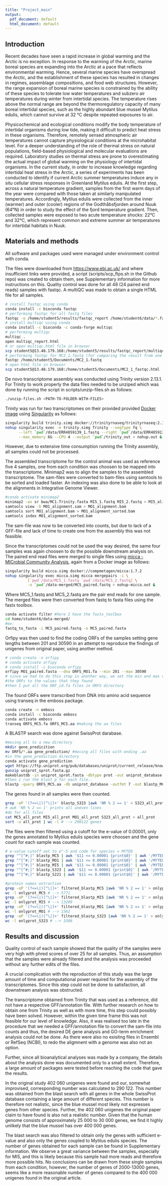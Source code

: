 ```yaml
---
title: "Project_main"
output:
  pdf_document: default
  html_document: default
---
```


## Introduction

Recent decades have seen a rapid increase in global warming and the Arctic is no exception. In response to the warming of the Arctic, marine boreal species are expanding into the Arctic at a pace that reflects environmental warming. Hence, several marine species have overspread the Arctic, and the establishment of these species has resulted in changes in regimes, assemblage compositions, and food web structures. However, the range expansion of boreal marine species is constrained by the ability of these species to tolerate low water temperatures and subzero air temperatures during winter from intertidal species. The temperature rises above the normal range are beyond the thermoregulatory capacity of many boreal intertidal species, such as the highly abundant blue mussel Mytilus edulis, which cannot survive at 32 °C despite repeated exposures to air.

Physicochemical and ecological conditions modify the body temperature of intertidal organisms during low tide, making it difficult to predict heat stress in these organisms. Therefore, remotely sensed atmospheric air temperatures cannot capture physiological conditions at the microhabitat level. For a deeper understanding of the role of thermal stress on natural populations, field-based physiological and molecular evaluations are required. Laboratory studies on thermal stress are prone to overestimating the actual impact of global warming on the physiology of intertidal organisms. In the current study, in order to increase knowledge regarding intertidal heat stress in the Arctic, a series of experiments has been conducted to identify if current Arctic summer temperatures induce any in situ cellular stress responses in Greenland Mytilus edulis. At the first step, across a natural temperature gradient, samples from the first warm days of the year were compared with those taken at similarly manipulated temperatures. Accordingly, Mytilus edulis were collected from the inner (warmer) and outer (cooler) regions of the Godthåbsfjorden around Nuuk (64°N) in order to study the effect of the fjord temperature gradient. Then, collected samples were exposed to two acute temperature shocks: 22°C and 32°C, which represent common and extreme summer air temperatures for intertidal habitats in Nuuk.

## Materials and methods

All software and packages used were managed under environment control with conda.

The files were downloaded from <https://www.ebi.ac.uk/> and where insufficient links were provided, a script (scripts/scp_ftps.sh in the Github repo) was created to obtain them, see Supplementary information for more instructions on this. Quality control was done for all 48 (24 paired end reads) samples with fastqc. A multiQC was made to obtain a single HTML file for all samples.

```bash
# install fastqc using conda
conda install -c bioconda fastqc
# performing fastqc for all fastq files
fastqc -o /home/student5/results/fastqc_report /home/student6/data/*.fastq
# install multiqc using conda
conda install -c bioconda -c conda-forge multiqc
# performing multiqc
multiqc .
open multiqc_report.html
# or open multiqc.html file in browser
scp student5@13.48.179.168:/home/student5/results/fastqc_report/multiqc_report.html ./Desktop
# performing fastqc for MC2_1.fastq (for comparing the result from one of the fastq files with Supplementary Table S1)
fastqc /home/student5/Documents/MC2_1.fastq
# open html file in browser
scp student5@13.48.179.168:/home/student5/Documents/MC2_1_fastqc.html ./Desktop
```

De novo transcriptome assembly was conducted using Trinity version 2.13.1. For Trinity to work properly the data files needed to be unziped which was done by running the script in scripts/unzip-files.sh as follows:

```bash
./unzip-files.sh <PATH-TO-FOLDER-WITH-FILES>
```

Trinity was run for two transcriptomes on their provided provided [Docker image](https://hub.docker.com/r/trinityrnaseq/trinityrnaseq) using [Singularity](https://sylabs.io/singularity) as follows:

```bash
singularity build trinity.simg docker://trinityrnaseq/trinityrnaseq:2.13.1
nohup singularity exec -e trinity.simg Trinity --seqType fq \
      --left `pwd`/data/ERR4859139_1.fastq --right `pwd`/data/ERR4859139_2.fastq \
      --max_memory 6G --CPU 4 --output `pwd`/trinity_out > nohup.out &
```

However, due to extensive time consumption running the Trinity assembly, all samples could not be processed.

The assembled transcriptome for the control animal was used as reference five 4 samples, one from each condition was choosen to be mapped into the transcriptome. Minimap2 was to align the samples to the assembled transcriptome. The sam-files were converted to bam-files using samtools to be sorted and loaded faster. An indexing was also done to be able to look at the alignments in Integrative Genome Viewer.

```bash
#conda activate minimap2
minimap2 -ax sr bwa/MC1.Trinity.fasta MI5_1.fastq MI5_2.fastq > MI5_alignment.sam
samtools view -b MO1_alignment.sam > MO1_alignment.bam
samtools sort MO1_alignment.bam > MO1_alignment_sorted.bam
samtools index MO1_alignment_sorted.bam
```

The sam-file was now to be converted into counts, but due to lack of a GFF-file and lack of time to create one from the assembly this was not feasible.

Since the transcriptomes could not be used the way desired, the same four samples was again choosen to do the possible downstream analysis on. The paired end read files were merged to single files using [micca - MICrobial Community Analysis](https://micca.readthedocs.io/en/latest/index.html), again from a Docker image as follows:

```bash
singularity build micca.simg docker://compmetagen/micca:1.7.2
nohup singularity exec micca.simg micca mergepairs -i \
          [`pwd`/data/MC5_1.fastq `pwd`/data/MC5_2.fastq] \
          -o `pwd`/data-merged/MC5_paired.fastq > nohup-micca.out &
```

Where MC5_1.fastq and MC5_2.fastq are the pair end reads for one sample. The merged files were then converted from fastq to fasta files using the fastx toolbox.

```bash
conda activate filter #here I have the fastx_toolbox
cd home/student6/data-merged/
#ex:
fastq_to_fasta -i MC5_paired.fastq -o MC5_paired.fasta
```

Orfipy was then used to find the coding ORFs of the samples setting gene lengths between 201 and 30590 in an attempt to reproduce the findings of unigenes from original paper, using another method.

```bash
# conda create -n orfipy
# conda activate orfipy
# conda install -c bioconda orfipy
orfipy MO1_paired.fasta --dna ORFS_MO1.fa --min 201 --max 30590
# since we had to do this step in another way, we set the min and max values of
#the ORFs to the values that they found
#then I put all the ORF_id.fa files in ORFS directory
```

The found ORFs were transcribed from DNA into amino acid sequence using transeq in the emboss package.

```bash
conda create -n emboss
conda install -c bioconda emboss
conda activate emboss
transeq ORFS_MC5.fa ORFS_MC5.aa #making the aa files
```

A BLASTP search was done against SwissProt darabase.

```bash
#moving all to a new directory
mkdir gene_predicition
mv ORFS/*.aa gene_prediction/ #moving all files with ending .aa
#in the gene_prediction directory
conda activate gene_prediction
wget https://ftp.uniprot.org/pub/databases/uniprot/current_release/knowledgebase/complete/uniprot_sprot.fasta.gz
gunzip uniprot_sprot.fasta.gz
makeblastdb -in uniprot_sprot.fasta -dbtype prot -out uniprot_database
#then i run the blast p for each file..
blastp -query ORFS_MC5.aa -db uniprot_database -outfmt 7 -out blastp_MC5
```

The genes found in all samples were then counted.

```bash
grep -oP '(?<=\|)[^\|]+' blastp_S323 |awk 'NR % 2 == 1' > S323_all_prot
# awk 'NR % 2 == 1' prints all uneven lines  
#do for all files
cat MC5_all_prot MI5_all_prot MO1_all_prot S323_all_prot > all_prot
sort -u all_prot | wc -l # --> 290122 genes
```

The files were then filtered using a cutoff for the e-value of 0.00001, only the genes annotated to Mytilus edulis species were choosen and the gene count for each sample was counted.

```bash
# e-value cutoff set to e^-5 and code for species = MYTED
grep "^[^#;]" blastp_MC5 | awk '$11 <= 0.00001 {print$0}' | awk '/MYTED/ {print}' > filtered_blastp_MC5
grep "^[^#;]" blastp_MO1 | awk '$11 <= 0.00001 {print$0}' | awk '/MYTED/ {print}' > filtered_blastp_MO1
grep "^[^#;]" blastp_MI5 | awk '$11 <= 0.00001 {print$0}' | awk '/MYTED/ {print}' > filtered_blastp_MI5
grep "^[^#;]" blastp_S323 | awk '$11 <= 0.00001 {print$0}' | awk '/MYTED/ {print}' > filtered_blastp_S323
grep "^[^#;]" blastp_S221 | awk '$11 <= 0.00001 {print$0}' | awk '/MYTED/ {print}' > filtered_blastp_S221
```

```bash
#protein names extraction
grep -oP '(?<=\|)[^\|]+' filtered_blastp_MC5 |awk 'NR % 2 == 1' > onlyprot_MC5
wc -l onlyprot_MC5 # --> 5771
grep -oP '(?<=\|)[^\|]+' filtered_blastp_MI5 |awk 'NR % 2 == 1' > onlyprot_MI5
wc -l onlyprot_MI5 # --> 13209
grep -oP '(?<=\|)[^\|]+' filtered_blastp_MO1 |awk 'NR % 2 == 1' > onlyprot_MO1
wc -l onlyprot_MO1 # --> 1562
grep -oP '(?<=\|)[^\|]+' filtered_blastp_S323 |awk 'NR % 2 == 1' > onlyprot_S323
wc -l onlyprot_S323 # --> 3386
```

## Results and discussion

Quality control of each sample showed that the quality of the samples were very high with phred scores of over 25 for all samples. Thus, an assumption that the samples were already filtered and the analysis was proceeded without any further edits of the files.

A crucial complication with the reproduction of this study was the large amount of time and computational power required for the assembly of the transcriptomes. Since this step could not be done to satisfaction, all downstream analysis was obstructed.

The transcriptome obtained from Trinity that was used as a reference, did not have a respective GFF/annotation file. With further research on how to obtain one from Trinity as well as with more time, this step could possibly have been solved. However, within the given time frame this was not feasible for our level of knowledge. Also, it was realised too late in the procedure that we needed a GFF/annotation file to convert the sam-file into counts and thus, the desired DE gene analysis and GO-term enrichment analysis could not be done. As there were also no exisitng files in Ensembl or RefSeq (NCBI), to redo the aligmnent with a genome was also not an option.

Further, since all bioanalytical analyses was made by a company, the details about the analysis done was documented only to a small extent. Therefore, a large amount of packages were tested before reaching the code that gave the results.

In the original study 402 060 unigenes were found and our, somewhat improvised, corresponding number was calculated to 290 122. This number was obtained from the blast search with all genes in the whole SwissProt database containing a large amount of different species. This number is therefore not realistic, since the blue mussel most likely not expresses genes from other species. Further, the 402 060 unigenes the original paper claim to have found is also not a realistic number. Given that the human genome consists of approximately 25 000 to 30 000 genes, we find it highly unlikely that the blue mussel has over 400 000 genes.

The blast search was also filtered to obtain only the genes with sufficient e-value and also only the genes coupled to Mytilus edulis species. The number of genes obtained for each sample can be found in Supplementary information. We observe a great variance between the samples, especially for MI5, and this is likely because this sample had more reads and therefore more possible hits. No conclusions can be drawn from these single samples from each condition, however, the number of genes of 2000-13000 genes, seems like a more reasonable number of genes compared to the 400 000 unigenes found in the original article.
